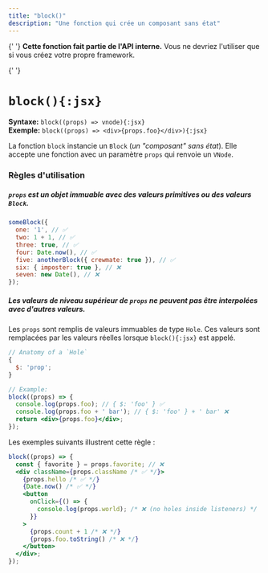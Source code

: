 ```yaml
---
title: "block()"
description: "Une fonction qui crée un composant sans état"
---
```



{' '}
<Callout type="warning">
  **Cette fonction fait partie de l'API interne.** Vous ne devriez l'utiliser que si vous créez votre propre framework.
</Callout>

{' '}
<br />


# `block(){:jsx}`

**Syntaxe:** `block((props) => vnode){:jsx}`\
**Exemple:** `block((props) => <div>{props.foo}</div>){:jsx}`

La fonction `block` instancie un `Block` (_un "composant" sans état_). Elle accepte une fonction avec un paramètre `props` qui renvoie un `VNode`.

### Règles d'utilisation

##### `props` est un objet immuable avec des valeurs primitives ou des valeurs `Block`.

```jsx
someBlock({
  one: '1', // ✅
  two: 1 + 1, // ✅
  three: true, // ✅
  four: Date.now(), // ✅
  five: anotherBlock({ crewmate: true }), // ✅
  six: { imposter: true }, // ❌
  seven: new Date(), // ❌
});
```

##### Les valeurs de niveau supérieur de `props` ne peuvent pas être interpolées avec d'autres valeurs.

Les `props` sont remplis de valeurs immuables de type `Hole`. Ces valeurs sont remplacées par les valeurs réelles lorsque `block(){:jsx}` est appelé.

```jsx
// Anatomy of a `Hole`
{
  $: 'prop';
}

// Example:
block((props) => {
  console.log(props.foo); // { $: 'foo' } ✅
  console.log(props.foo + ' bar'); // { $: 'foo' } + ' bar' ❌
  return <div>{props.foo}</div>;
});
```

Les exemples suivants illustrent cette règle :

```jsx
block((props) => {
  const { favorite } = props.favorite; // ❌
  <div className={props.className /* ✅ */}>
    {props.hello /* ✅ */}
    {Date.now() /* ✅ */}
    <button
      onClick={() => {
        console.log(props.world); /* ❌ (no holes inside listeners) */
      }}
    >
      {props.count + 1 /* ❌ */}
      {props.foo.toString() /* ❌ */}
    </button>
  </div>;
});
```